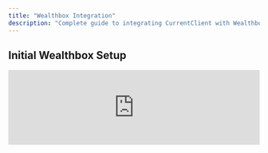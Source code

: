 ```yaml
---
title: "Wealthbox Integration"
description: "Complete guide to integrating CurrentClient with Wealthbox CRM for financial professionals"
---
```


## Initial Wealthbox Setup

<iframe 
  src="https://www.loom.com/embed/6e0419823b95420095e5aaca02b9116c" 
  width="100%" 
  height={400}
  frameBorder={0} 
  allowFullScreen
/>

**Duration:** 3 minutes

Set up the initial connection between CurrentClient and Wealthbox CRM for seamless financial client management.

## Complete Wealthbox Integration

<iframe 
  src="https://www.loom.com/embed/5c34fbcf24114abaa0946f7069758c12" 
  width="100%" 
  height={400}
  frameBorder={0} 
  allowFullScreen
/>

**Duration:** 4 minutes

Complete guide to setting up Wealthbox integration with advanced configuration options for financial advisors and wealth management professionals.

## Integration Benefits for Financial Professionals

<CardGroup cols={2}>
  <Card title="Client Data Sync" icon="users">
    Automatically sync client information between platforms
  </Card>
  <Card title="Activity Logging" icon="clipboard-list">
    Log all client communications directly in Wealthbox
  </Card>
  <Card title="Appointment Integration" icon="calendar">
    Sync appointments and meeting schedules
  </Card>
  <Card title="Compliance Tracking" icon="shield-check">
    Maintain compliant communication records
  </Card>
</CardGroup>

## Understanding Wealthbox Data Flow

<iframe 
  src="https://www.loom.com/embed/661422fbd7e24dd1b4a9143f2553bc2d" 
  width="100%" 
  height={400}
  frameBorder={0} 
  allowFullScreen
/>

**Duration:** 3 minutes

Understand what data flows from Wealthbox to CurrentClient and how it enhances your client communication workflow.

<Info>
  **Data Types:** Contact information, client notes, appointment history, relationship data, and account details sync between Wealthbox and CurrentClient.
</Info>

## Automated Conversation Notes

<iframe 
  src="https://www.loom.com/embed/21627a59e9bc4b138a4680f867b630bc" 
  width="100%" 
  height={400}
  frameBorder={0} 
  allowFullScreen
/>

**Duration:** 3 minutes

Learn how conversation notes from CurrentClient automatically get added to Wealthbox client records, maintaining comprehensive communication history.

## Trigger Actions to Wealthbox

<iframe 
  src="https://www.loom.com/embed/8e16611cb71841df9998213d6c27a500" 
  width="100%" 
  height={400}
  frameBorder={0} 
  allowFullScreen
/>

**Duration:** 3 minutes

Set up automated actions that trigger updates and tasks in Wealthbox based on CurrentClient activity, streamlining your workflow.

## Wealthbox Integration Features

### Automated Data Sync

<Steps>
  <Step title="Client Import">
    Import all Wealthbox contacts with complete relationship data
  </Step>
  <Step title="Real-time Updates">
    Changes in either system sync automatically
  </Step>
  <Step title="Activity Logging">
    All CurrentClient communications log to Wealthbox client records
  </Step>
  <Step title="Task Creation">
    Automatically create follow-up tasks in Wealthbox
  </Step>
</Steps>

### Financial Industry Specific Features

<Accordion title="Compliance Features">
  **Regulatory Compliance:**
  - Complete communication audit trail
  - Time-stamped interaction records
  - Secure data handling and encryption
  - FINRA-compliant record keeping
  - Export capabilities for compliance reviews
</Accordion>

<Accordion title="Client Relationship Management">
  **Enhanced CRM Capabilities:**
  - Household and family relationship mapping
  - Joint account holder communication tracking
  - Beneficiary and trustee contact management
  - Multi-generational client family trees
  - Preference tracking for communication methods
</Accordion>

## Setup Configuration Options

### Basic Setup
- **Contact Sync:** Two-way contact synchronization
- **Communication Logging:** Automatic activity recording
- **Appointment Integration:** Calendar and meeting sync
- **Basic Reporting:** Communication activity reports

### Advanced Configuration
- **Custom Field Mapping:** Map Wealthbox custom fields to CurrentClient
- **Workflow Automation:** Trigger Wealthbox workflows from CurrentClient actions
- **Advanced Segmentation:** Use Wealthbox data for CurrentClient segments
- **Compliance Reports:** Detailed communication compliance reporting

<Warning>
  **Financial Compliance:** Ensure your integration setup meets all applicable financial industry regulations and compliance requirements for your jurisdiction.
</Warning>

## Integration Workflow Examples

### New Client Onboarding
1. **Client Added in Wealthbox** → Automatically imports to CurrentClient
2. **Welcome Message Sent** → Logs as activity in Wealthbox
3. **Response Received** → Creates follow-up task in Wealthbox
4. **Meeting Scheduled** → Updates both systems' calendars

### Regular Client Communication
1. **Market Update Broadcast** → Sends to Wealthbox client segments
2. **Client Responses** → Log to individual Wealthbox client records
3. **Follow-up Calls** → Create call activities in Wealthbox
4. **Meeting Notes** → Sync to Wealthbox client files

## Troubleshooting Common Issues

<Accordion title="Sync Problems">
  **Contact Sync Issues:**
  - Verify Wealthbox API permissions are properly configured
  - Check for duplicate detection rules causing conflicts
  - Ensure custom fields are mapped correctly
  - Review integration logs for specific error messages
</Accordion>

<Accordion title="Authentication Problems">
  **Connection Issues:**
  - Re-authenticate the Wealthbox connection
  - Verify your Wealthbox account has API access enabled
  - Check that integration user has appropriate permissions
  - Contact support if authentication continues to fail
</Accordion>

<Tip>
  **Pro Tip:** Use Wealthbox tags and categories strategically in CurrentClient segments to create highly targeted communication campaigns for different client types and investment strategies.
</Tip>